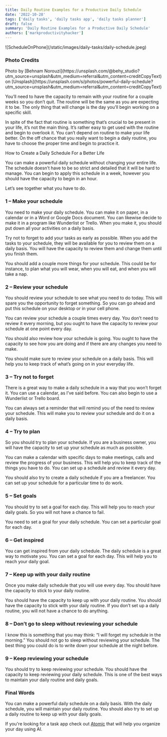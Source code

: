 ```yaml
---
title: Daily Routine Examples for a Productive Daily Schedule
date: '2022-10-28'
tags: ['daily tasks', 'daily tasks app', 'daily tasks planner']
draft: false
summary: 'Daily Routine Examples for a Productive Daily Schedule'
authors: ['markproductivityhacker']
---
```

<div className="my-1 w-full overflow-hidden">
    ![ScheduleOnPhone](/static/images/daily-tasks/daily-schedule.jpeg)
</div>

### Photo Credits
<div>
  Photo by [Behnam Norouzi](https://unsplash.com/@behy_studio?utm_source=unsplash&utm_medium=referral&utm_content=creditCopyText)
  on
  [Unsplash](https://unsplash.com/s/photos/powerful-daily-schedule?utm_source=unsplash&utm_medium=referral&utm_content=creditCopyText)
</div>

You’ll need to have the capacity to remain with your routine for a couple weeks so you don’t quit. The routine will be the same as you are expecting it to be. The only thing that will change is the day you’ll begin working on a specific skill.

In spite of the fact that routine is something that’s crucial to be present in your life, it’s not the main thing. It’s rather easy to get used with the routine and begin to overlook it. You can’t depend on routine to make your life better. On the off chance that you really want to begin a daily routine, you have to choose the proper time and begin to practice it.

How to Create a Daily Schedule For a Better Life

You can make a powerful daily schedule without changing your entire life. The schedule doesn’t have to be so strict and detailed that it will be hard to manage. You can begin to apply this schedule in a week, however you should have the capacity to begin in an hour.

Let’s see together what you have to do.

### 1 – Make your schedule

You need to make your daily schedule. You can make it on paper, in a calendar or in a Word or Google Docs document. You can likewise decide to make it in a program like Wunderlist or Trello. When you make it, you should put down all your activities on a daily basis.

Try not to forget to add your tasks as early as possible. When you add the tasks to your schedule, they will be available for you to review them on a daily basis. You will have the capacity to review them and change them until you finish them.

You should add a couple more things for your schedule. This could be for instance, to plan what you will wear, when you will eat, and when you will take a nap.

### 2 – Review your schedule

You should review your schedule to see what you need to do today. This will spare you the opportunity to forget something. So you can go ahead and put this schedule on your desktop or in your cell phone.

You can review your schedule a couple times every day. You don’t need to review it every morning, but you ought to have the capacity to review your schedule at one point every day.

You should also review how your schedule is going. You ought to have the capacity to see how you are doing and if there are any changes you need to make.

You should make sure to review your schedule on a daily basis. This will help you to keep track of what’s going on in your everyday life.

### 3 – Try not to forget

There is a great way to make a daily schedule in a way that you won’t forget it. You can use a calendar, as I’ve said before. You can also begin to use a Wunderlist or Trello board.

You can always set a reminder that will remind you of the need to review your schedule. This will make you to review your schedule and do it on a daily basis.

### 4 – Try to plan

So you should try to plan your schedule. If you are a business owner, you will have the capacity to set up your schedule as much as possible.

You can make a calendar with specific days to make meetings, calls and review the progress of your business. This will help you to keep track of the things you have to do. You can set up a schedule and review it every day.

You should also try to create a daily schedule if you are a freelancer. You can set up your schedule for a particular time to do work.

### 5 – Set goals

You should try to set a goal for each day. This will help you to reach your daily goals. So you will not have a chance to fail.

You need to set a goal for your daily schedule. You can set a particular goal for each day.

### 6 – Get inspired

You can get inspired from your daily schedule. The daily schedule is a great way to motivate you. You can set a goal for each day. This will help you to reach your daily goal.

### 7 – Keep up with your daily routine

Once you make daily schedule that you will use every day. You should have the capacity to stick to your daily routine.

You should have the capacity to keep up with your daily routine. You should have the capacity to stick with your daily routine. If you don’t set up a daily routine, you will not have a chance to do anything.

### 8 – Don’t go to sleep without reviewing your schedule

I know this is something that you may think: “I will forget my schedule in the morning.” You should not go to sleep without reviewing your schedule. The best thing you could do is to write down your schedule at the night before.

### 9 – Keep reviewing your schedule

You should try to keep reviewing your schedule. You should have the capacity to keep reviewing your daily schedule. This is one of the best ways to maintain your daily routine and daily goals.

### Final Words

You can make a powerful daily schedule on a daily basis. With the daily schedule, you will maintain your daily routine. You should also try to set up a daily routine to keep up with your daily goals.

If you're looking for a task app check out [Atomic](https://atomiclife.app) that will help you organize your day using AI.
